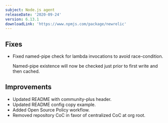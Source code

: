 ```yaml
---
subject: Node.js agent
releaseDate: '2020-09-24'
version: 6.13.1
downloadLink: 'https://www.npmjs.com/package/newrelic'
---
```


## Fixes

* Fixed named-pipe check for lambda invocations to avoid race-condition.

  Named-pipe existence will now be checked just prior to first write and then cached.

## Improvements

* Updated README with community-plus header.
* Updated README config copy example.
* Added Open Source Policy workflow.
* Removed repository CoC in favor of centralized CoC at org root.
